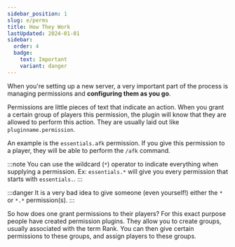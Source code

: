 ```yaml
---
sidebar_position: 1
slug: e/perms
title: How They Work
lastUpdated: 2024-01-01
sidebar:
  order: 4
  badge:
    text: Important
    variant: danger
---
```


When you're setting up a new server, a very important part of the process is managing permissions and **configuring them as you go**. 

Permissions are little pieces of text that indicate an action. When you grant a certain group of players this permission, the plugin will know that they are allowed to perform this action. They are usually laid out like `pluginname.permission`.  

An example is the `essentials.afk` permission. If you give this permission to a player, they will be able to perform the `/afk` command.

:::note
You can use the wildcard (`*`) operator to indicate everything when supplying a permission.
Ex: `essentials.*` will give you every permission that starts with `essentials.`.
:::

:::danger
It is a very bad idea to give someone (even yourself!) either the `*` or `*.*` permission(s).
:::

So how does one grant permissions to their players? For this exact purpose people have created permission plugins. They allow you to create groups, usually associated with the term Rank. You can then give certain permissions to these groups, and assign players to these groups.
